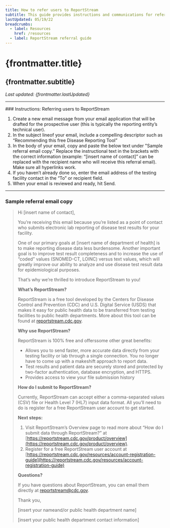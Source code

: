 ```yaml
---
title: How to refer users to ReportStream
subtitle: This guide provides instructions and communications for referring disease reporting entities to use ReportStream.
lastUpdated: 05/19/22
breadcrumbs:
  - label: Resources
    href: /resources
  - label: ReportStream referral guide
---
```

# {frontmatter.title}

## {frontmatter.subtitle}

_Last updated: {frontmatter.lastUpdated}_

---

<section className="measure-6">
### Instructions: Referring users to ReportStream

1. Create a new email message from your email application that will be drafted for the prospective user (this is typically the reporting entity’s technical user).
2. In the subject lineof your email, include a compelling descriptor such as “Recommending this free Disease Reporting Tool”
3. In the body of your email, copy and paste the below text under "Sample referral email copy.”
   Replace the instructional text in the brackets with the correct information (example: “[insert name of contact]” can be replaced with the recipient name who will receive this referral email). Make sure all hyperlinks work.
4. If you haven’t already done so, enter the email address of the testing facility contact in the “To” or recipient field.
5. When your email is reviewed and ready, hit Send.

---

### Sample referral email copy

> Hi [insert name of contact],
>
> You’re receiving this email because you’re listed as a point of contact who submits electronic lab reporting of disease test results for your facility.
>
> One of our primary goals at [insert name of department of health] is to make reporting disease data less burdensome. Another important goal is to improve test result completeness and to increase the use of “coded” values (SNOMED-CT, LOINC) versus text values, which will greatly improve our ability to analyze and use disease test result data for epidemiological purposes.
>
> That’s why we’re thrilled to introduce ReportStream to you!
>
> **What’s ReportStream?**
>
> ReportStream is a free tool developed by the Centers for Disease Control and Prevention (CDC) and U.S. Digital Service (USDS) that makes it easy for public health data to be transferred from testing facilities to public health departments. More about this tool can be found at [reportstream.cdc.gov](https://reportstream.cdc.gov).
>
> **Why use ReportStream?**
>
> ReportStream is 100% free and offerssome other great benefits:
>
> -   Allows you to send faster, more accurate data directly from your testing facility or lab through a single connection. You no longer have to come up with a makeshift approach to report data.
> -   Test results and patient data are securely stored and protected by two-factor authentication, database encryption, and HTTPS.
> -   Provides access to view your file submission history
>
> **How do I submit to ReportStream?**
>
> Currently, ReportStream can accept either a comma-separated values (CSV) file or Health Level 7 (HL7) input data format. All you’ll need to do is register for a free ReportStream user account to get started.
>
> **Next steps:**
>
> 1.  Visit ReportStream’s Overview page to read more about “How do I submit data through ReportStream?” at [https://reportstream.cdc.gov/product/overview](https://reportstream.cdc.gov/product/overview).
> 2.  Register for a free ReportStream user account at [https://reportstream.cdc.gov/resources/account-registration-guide](https://reportstream.cdc.gov/resources/account-registration-guide)
>
> **Questions?**
>
> If you have questions about ReportStream, you can email them directly at reportstream@cdc.gov.
>
> Thank you,
>
> [insert your nameand/or public health department name]
>
> [insert your public health department contact information]
</section>